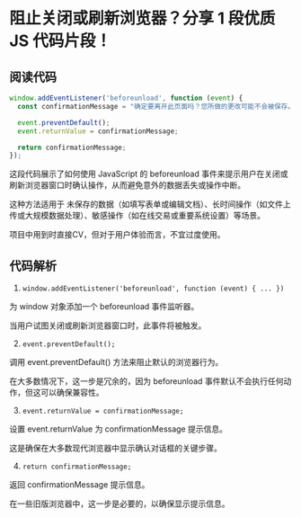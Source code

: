 # 阻止关闭或刷新浏览器？分享 1 段优质 JS 代码片段！

## 阅读代码

```js
window.addEventListener('beforeunload', function (event) {
  const confirmationMessage = "确定要离开此页面吗？您所做的更改可能不会被保存。";

  event.preventDefault();
  event.returnValue = confirmationMessage; 

  return confirmationMessage;
});
```

这段代码展示了如何使用 JavaScript 的 beforeunload 事件来提示用户在关闭或刷新浏览器窗口时确认操作，从而避免意外的数据丢失或操作中断。

这种方法适用于 未保存的数据（如填写表单或编辑文档）、长时间操作（如文件上传或大规模数据处理）、敏感操作（如在线交易或重要系统设置）等场景。

项目中用到时直接CV，但对于用户体验而言，不宜过度使用。

## 代码解析

1. `window.addEventListener('beforeunload', function (event) { ... })`

为 window 对象添加一个 beforeunload 事件监听器。

当用户试图关闭或刷新浏览器窗口时，此事件将被触发。

2. `event.preventDefault();`

调用 event.preventDefault() 方法来阻止默认的浏览器行为。

在大多数情况下，这一步是冗余的，因为 beforeunload 事件默认不会执行任何动作，但这可以确保兼容性。

3. `event.returnValue = confirmationMessage;`

设置 event.returnValue 为 confirmationMessage 提示信息。

这是确保在大多数现代浏览器中显示确认对话框的关键步骤。

4. `return confirmationMessage;`

返回 confirmationMessage 提示信息。

在一些旧版浏览器中，这一步是必要的，以确保显示提示信息。